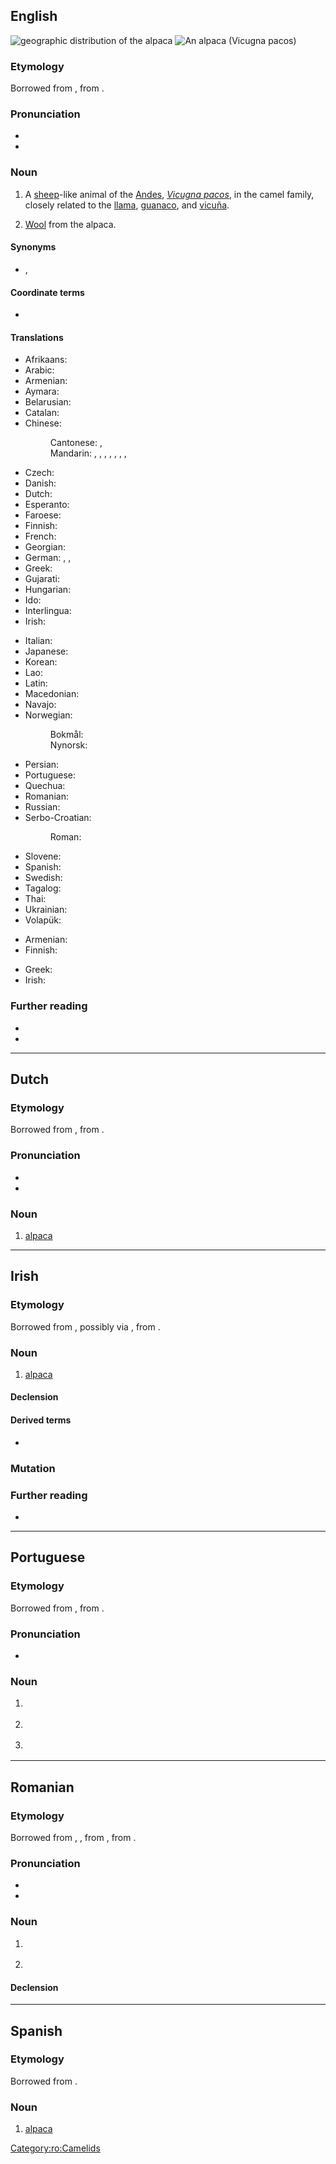{{also|Alpacca|alpacca}}
==English==
[[File:Leefgebied alpaca.JPG|thumb|geographic distribution<br>of the '''alpaca''']]
[[File:Alpaka 33444.jpg|thumb|An '''alpaca''' (''Vicugna pacos'')]]

===Etymology===
Borrowed from {{bor|en|es|alpaca}}, from {{der|en|ay|allpaqa}}.

===Pronunciation===
* {{IPA|/ælˈpækə/|lang=en}}
* {{rhymes|ækə|lang=en}}

===Noun===
{{en-noun|s|alpaca}}

# A [[sheep]]-like animal of the [[Andes]], ''[[Vicugna pacos]]'', in the camel family, closely related to the [[llama]], [[guanaco]], and [[vicuña]].
# {{lb|en|uncountable}} [[wool|Wool]] from the alpaca.

====Synonyms====
* {{l|en|alpaco}}, {{l|en|paco}} {{qualifier|archaic}}

====Coordinate terms====
* {{list:camelids/en}}

====Translations====
{{trans-top|camelid animal of the Andes}}
* Afrikaans: {{t|af|alpakka}}
* Arabic: {{t|ar|أَلْبَكَة|f}}
* Armenian: {{t|hy|ալպակա}}
* Aymara: {{t|ay|allpaqa}}
* Belarusian: {{t|be|альпа́ка|m|f}}
* Catalan: {{t|ca|alpaca|m}}
* Chinese:
*: Cantonese: {{t-check|yue|草泥馬|tr=cou2 nai4 maa5}}, {{t-check|yue|草泥马|tr=cou2 nai4 maa5}}
*: Mandarin: {{t+|cmn|羊駝}}, {{t+|cmn|羊驼|tr=yángtuó}}, {{t|cmn|美洲駝}}, {{t|cmn|美洲驼|tr=Měizhōutuó}}, {{t|cmn|無峰駝}}, {{t|cmn|无峰驼|tr=wúfēngtuó}}, {{t+|cmn|草泥馬|tr=cǎonímǎ}}, {{t+|cmn|草泥马|tr=cǎonímǎ}} {{q|slang}}
* Czech: {{t+|cs|alpaka|f}}
* Danish: {{t|da|alpaka|c}}
* Dutch: {{t+|nl|alpaca|m}}
* Esperanto: {{t|eo|alpako}}
* Faroese: {{t|fo|alpaka|f}}
* Finnish: {{t+|fi|alpakka}}
* French: {{t+|fr|alpaga|m}}
* Georgian: {{t|ka|ალპაკა}}
* German: {{t+|de|Alpaka|n}}, {{t|de|Alpakahengst|m}}, {{t|de|Alpakastute|f}}
* Greek: {{t|el|αλπάκα|f}}
* Gujarati: {{t|gu|અલ્પાકા}}
* Hungarian: {{t+|hu|alpaka}}
* Ido: {{t+|io|alpako}}
* Interlingua: {{t|ia|alpaca}}
* Irish: {{t|ga|alpaca|m}}
{{trans-mid}}
* Italian: {{t+|it|alpaca|m}}
* Japanese: {{t+|ja|アルパカ|tr=arupaka}}
* Korean: {{t+|ko|알파카}}
* Lao: {{t|lo|ອູດແກະ}}
* Latin: {{t|la|Lama pacos}}
* Macedonian: {{t|mk|алпака|f}}
* Navajo: {{t|nv|Shádiʼááhdę́ę́ʼ tłʼízíʼilí}}
* Norwegian:
*: Bokmål: {{t+|nb|alpakka|m}}
*: Nynorsk: {{t|nn|alpakka|m}}
* Persian: {{t+|fa|آلپاکا|tr=âlpâkâ}}
* Portuguese: {{t|pt|alpaca|f}}
* Quechua: {{t|qu|allpaqa}}
* Romanian: {{t+|ro|alpaca|f}}
* Russian: {{t+|ru|альпа́ка|m|f}}
* Serbo-Croatian:
*: Roman: {{t|sh|alpaka|f}}
* Slovene: {{t+|sl|alpaka|f}}
* Spanish: {{t+|es|alpaca|f}}
* Swedish: {{t+|sv|alpacka|c}}
* Tagalog: {{t|tl|alpaka}}
* Thai: {{t|th|อัลปากา}}
* Ukrainian: {{t+|uk|альпа́ка|m|f}}
* Volapük: {{t|vo|läpak}}
{{trans-bottom}}

{{trans-top|wool}}
* Armenian: {{t|hy|ալպակա}}
* Finnish: {{t+|fi|alpakka}}
{{trans-mid}}
* Greek: {{t|el|αλπακάς|m}}
* Irish: {{t|ga|olann alpaca|f}}
{{trans-bottom}}

===Further reading===
* {{projectlink|wikipedia}}
* {{specieslite|Vicugna pacos}}

----

==Dutch==

===Etymology===
Borrowed from {{bor|nl|es|-}}, from {{der|nl|ay|allpaqa}}.

===Pronunciation===
* {{audio|Nl-alpaca.ogg|audio|lang=nl}}
* {{hyphenation|al|pa|ca|lang=nl}}

===Noun===
{{nl-noun|m|-'s|alpacaatje}}

# [[#English|alpaca]]

{{topics|nl|Camelids}}

----

==Irish==

===Etymology===
Borrowed from {{bor|ga|es|-}}, possibly via {{der|ga|en|-}}, from {{der|ga|ay|allpaqa}}.

===Noun===
{{ga-noun|m|~|~í}}

# [[#English|alpaca]]

====Declension====
{{ga-decl-m4|a|lpaca|lpacaí}}

====Derived terms====
* {{l|ga|olann alpaca|g=f|t=alpaca wool}}

===Mutation===
{{ga-mut}}

===Further reading===
* {{R:ga:Foras}}

{{topics|ga|Camelids}}

----

==Portuguese==

===Etymology===
Borrowed from {{bor|pt|es|-}}, from {{der|pt|ay|allpaqa}}.

===Pronunciation===
* {{rhymes|aka|lang=pt}}

===Noun===
{{pt-noun|f}}

# {{l|en|alpaca}} {{gloss|''{{l|mul|Vicugna pacos}}'', a camelid of the Andes}}
# {{l|en|alpaca}} {{gloss|wool from the alpaca}}
# {{l|en|nickel silver}} {{gloss|alloy of copper, zinc and nickel}}

{{topics|pt|Mammals|Fibers|Camelids|Alloys}}

----

==Romanian==

===Etymology===
Borrowed from {{bor|ro|fr|alpaga}}, {{m|fr|alpaca}}, from {{der|ro|es|alpaca}}, from {{der|ro|ay|allpaqa}}.

===Pronunciation===
* {{IPA|/alpaˈka/|lang=ro}}
* {{hyphenation|al|pa|ca|lang=ro}}

===Noun===
{{ro-noun|f|alpacale}}

# {{l|en|alpaca}} {{gloss|animal}}
# {{l|en|alpaca}} {{gloss|wool}}

====Declension====
{{ro-noun-f-a}}

[[Category:ro:Camelids]]

----

==Spanish==

===Etymology===
Borrowed from {{bor|es|ay|allpaqa}}.

===Noun===
{{es-noun|f}}

# [[#English|alpaca]]